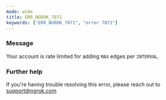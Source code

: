 ```yaml
---
mode: wide
title: ERR_NGROK_7071
keywords: ["ERR_NGROK_7071", "error 7071"]
---
```



### Message

Your account is rate limited for adding `MAX` edges per `INTERVAL`.

<ErrorDetails />

### Further help

If you're having trouble resolving this error, please reach out to [support@ngrok.com](mailto:support@ngrok.com?subject=Help%20with%20ERR_NGROK_7071)
